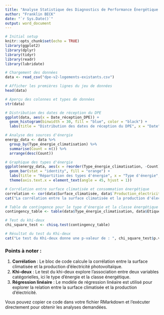 ---
title: "Analyse Statistique des Diagnostics de Performance Énergétique 2"
author: "Franklin BECK"
date: "`r Sys.Date()`"
output: word_document
---

```{r setup, include=FALSE}
# Initial setup
knitr::opts_chunk$set(echo = TRUE)
library(ggplot2)
library(dplyr)
library(tidyr)
library(readr)
library(lubridate)
```
```{r}
# Chargement des données
data <- read_csv("dpe-v2-logements-existants.csv")

# Afficher les premières lignes du jeu de données
head(data)

# Aperçu des colonnes et types de données
str(data)

# Distribution des dates de réception du DPE
ggplot(data, aes(x = Date_réception_DPE)) + 
  geom_histogram(binwidth = 30, fill = "blue", color = "black") +
  labs(title = "Distribution des dates de réception du DPE", x = "Date", y = "Nombre de DPE")

# Analyse des sources d'énergie
energy_data <- data %>%
  group_by(Type_énergie_climatisation) %>%
  summarise(Count = n()) %>%
  arrange(desc(Count))

# Graphique des types d'énergie
ggplot(energy_data, aes(x = reorder(Type_énergie_climatisation, -Count), y = Count)) +
  geom_bar(stat = "identity", fill = "orange") +
  labs(title = "Répartition des types d'énergie", x = "Type d'énergie", y = "Nombre de logements") +
  theme(axis.text.x = element_text(angle = 45, hjust = 1))

# Corrélation entre surface climatisée et consommation énergétique
correlation <- cor(data$Surface_climatisée, data$`Production_électricité_PV_(kWhep/an)`, use = "complete.obs")
cat("La corrélation entre la surface climatisée et la production d'électricité photovoltaïque est : ", correlation)

# Table de contingence pour le type d'énergie et la classe énergétique
contingency_table <- table(data$Type_énergie_climatisation, data$Etiquette_DPE,useNA = "always")

# Test du khi-deux
chi_square_test <- chisq.test(contingency_table)

# Résultat du test du Khi-deux
cat("Le test du Khi-deux donne une p-valeur de : ", chi_square_test$p.value)
```
### Points à noter :
1. **Corrélation** : Le bloc de code calcule la corrélation entre la surface climatisée et la production d'électricité photovoltaïque.
2. **Khi-deux** : Le test du khi-deux explore l'association entre deux variables catégorielles, ici le type d'énergie et la classe énergétique.
3. **Régression linéaire** : Le modèle de régression linéaire est utilisé pour explorer la relation entre la surface climatisée et la production d'électricité.

Vous pouvez copier ce code dans votre fichier RMarkdown et l'exécuter directement pour obtenir les analyses demandées.
